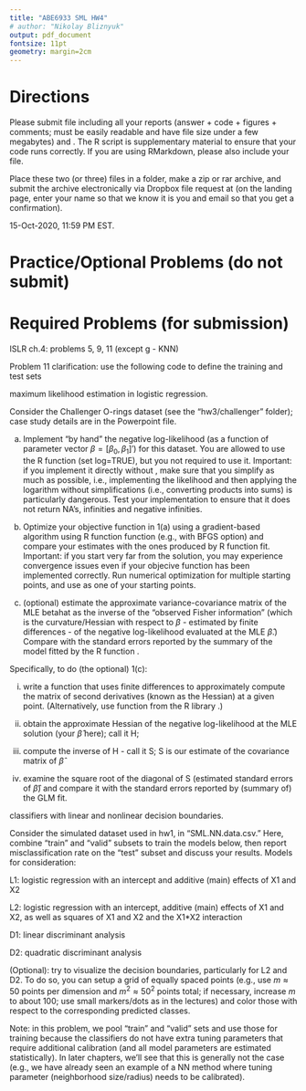 ```yaml
---
title: "ABE6933 SML HW4"
# author: "Nikolay Bliznyuk"
output: pdf_document
fontsize: 11pt
geometry: margin=2cm
---
```


# Directions

Please submit \textbf{one PDF} file including all your reports (answer + code + figures + comments; must be easily readable and have file size under a few megabytes) and \textbf{one R code script}. The R script is supplementary material to ensure that your code runs correctly. If you are using RMarkdown, please also include your \texttt{.Rmd} file. 

Place these two (or three) files in a folder, make a zip or rar archive, and submit the archive electronically via Dropbox file request  at \texttt{\url{tinyurl.com/nbliznyuk-submit-files}}
(on the landing page, enter your name so that we know it is you and email so that you get a confirmation).



\textbf{Deadline:} 15-Oct-2020, 11:59 PM EST. 


# Practice/Optional Problems (do not submit)


\begin{enumerate}

\item  Complete tutorial the R tutorial in ISLR section 4.6.
You may find the Youtube videos by Trevor Hastie helpful; for links, see file \texttt{!\_youtube\_lab\_links.txt} in the subfolder \texttt{"[2].code/islr\_labs/"}

\item ISLR ch.4: problem 1

\end{enumerate}


<!-- #  Required Problems (for submission) -->
<!-- ISLR ch. 3: 4,10 -->


\bigskip

# Required Problems (for submission)

ISLR ch.4: problems 5, 9, 11 (except g - KNN)

Problem 11 clarification: use the following code to define the training and test sets
\begin{verbatim}
# n = ?; # define n as number of observations/rows in the data frame
propTrain = 0.7;                 # proportion of obs for training
nt = floor(propTrain * n);       # number of obs for training
set.seed(0); permID = sample(n); # see documentation and default args to the sample() fun
train = permID[1:nt];            # ids/row numbers of the training observations
test  = permID[(nt+1):n];        # ids/row numbers of the test observations
\end{verbatim}

\bigskip

\textbf{Typed Problem 1.}
maximum likelihood estimation in logistic regression.

Consider the Challenger O-rings dataset (see the "hw3/challenger" folder); 
case study details are in the Powerpoint file.

(a) Implement "by hand" the negative log-likelihood (as a function of parameter vector $\beta=[\beta_0,\beta_1]'$) for this dataset. You are allowed to use the R function \texttt{dbinom} (set log=TRUE), but you not required to use it. Important: if you implement it directly without \texttt{dbinom}, make sure that you simplify as  much as possible, i.e., implementing the likelihood and then applying the logarithm without simplifications (i.e., converting products into sums) is particularly dangerous. Test your implementation to ensure that it does not return NA's, infinities and negative infinities.

(b) Optimize your objective function in 1(a) using a gradient-based algorithm
using R function \texttt{optim} function (e.g., with BFGS option) and compare your estimates with the ones produced by R function \texttt{glm} fit. Important: if you start very far from the solution, you may experience convergence issues even if your objecive function has been implemented correctly. Run numerical optimization for multiple starting points, and use 
\texttt{b=c(15,0)} as one of your starting points.

(c) (optional) estimate the approximate variance-covariance matrix of the MLE betahat as the inverse of the "observed Fisher information" (which is the curvature/Hessian with respect to $\beta$ - estimated by finite differences - of the negative log-likelihood evaluated at the MLE $\widehat{\beta}$.) Compare with the standard errors reported by the summary of the model fitted by the R function \texttt{glm}. 

Specifically, to do (the optional) 1(c):

(i) write a function that uses finite differences to approximately compute the matrix of second derivatives (known as the Hessian) at a given point. (Alternatively, use function \texttt{fdHess} from the R library \texttt{nlme}.)

(ii) obtain the approximate Hessian of the negative log-likelihood at the MLE solution (your $\widehat{\beta}$ here); call it H;

(iii) compute the inverse of H - call it S; S is our estimate of the covariance matrix of $\widehat{\beta}$

(iv) examine the square root of the diagonal of S (estimated standard errors of $\widehat{\beta}$) and compare it with the standard errors reported by (summary of) the GLM fit. 

\bigskip

\textbf{Typed Problem 2.} classifiers with linear and nonlinear decision boundaries.

Consider the simulated dataset used in hw1, in "SML.NN.data.csv."
Here, combine "train" and "valid" subsets to train the models below, then report misclassification rate on the "test" subset and discuss your results. Models for consideration:

L1: logistic regression with an intercept and additive (main) effects of X1 and X2

L2: logistic regression with an intercept, additive (main) effects of X1 and X2, as well as squares of X1 and X2 and the X1*X2 interaction

D1: linear discriminant analysis

D2: quadratic discriminant analysis

(Optional): try to visualize the decision boundaries, particularly for L2 and D2. To do so, you can setup a grid of equally spaced points (e.g., use $m\approx 50$ points per dimension and $m^2\approx 50^2$ points total; if necessary, increase $m$ to about $100$; use small markers/dots as in the lectures) and color those with respect to the corresponding predicted classes.

Note: in this problem, we pool "train" and "valid" sets and use those for training because the classifiers do not have extra tuning parameters that require additional calibration (and all model parameters are estimated statistically). In later chapters, we'll see that this is generally not the case (e.g., we have already seen an example of a NN method where tuning parameter (neighborhood size/radius) needs to be calibrated).


